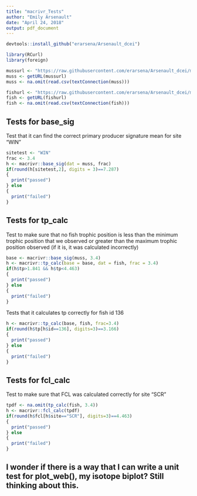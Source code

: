 ```yaml
---
title: "macrivr_Tests"
author: "Emily Arsenault"
date: "April 24, 2018"
output: pdf_document
---
```


```r
devtools::install_github("erarsena/Arsenault_dcei")

library(RCurl)
library(foreign)

mussurl <- "https://raw.githubusercontent.com/erarsena/Arsenault_dcei/master/UnitTesting_HW/muss.csv"
muss <- getURL(mussurl)
muss <- na.omit(read.csv(textConnection(muss)))

fishurl <- "https://raw.githubusercontent.com/erarsena/Arsenault_dcei/master/UnitTesting_HW/fish.csv"
fish <- getURL(fishurl)
fish <- na.omit(read.csv(textConnection(fish)))
```

## Tests for base_sig

Test that it can find the correct primary producer signature mean for site "WIN"

```r
sitetest <- "WIN"
frac <- 3.4
h <- macrivr::base_sig(dat = muss, frac)
if(round(h[sitetest,2], digits = 3)==7.287)
{
  print("passed")
} else
{
  print("failed")
}
```

## Tests for tp_calc

Test to make sure that no fish trophic position is less than the minimum trophic position that we observed or greater than the maximum trophic position observed (if it is, it was calculated incorrectly)

```r
base <- macrivr::base_sig(muss, 3.4)
h <- macrivr::tp_calc(base = base, dat = fish, frac = 3.4)
if(h$tp>1.841 && h$tp<4.463)
{
  print("passed")
} else
{
  print("failed")
}
```

Tests that it calculates tp correctly for fish id 136

```r
h <- macrivr::tp_calc(base, fish, frac=3.4)
if(round(h$tp[h$id==136], digits=3)==3.166)
{
  print("passed")
} else
{
  print("failed")
}
```
  
## Tests for fcl_calc

Test to make sure that FCL was calculated correctly for site "SCR"

```r
tpdf <- na.omit(tp_calc(fish, 3.4))
h <- macrivr::fcl_calc(tpdf)
if(round(h$fcl[h$site=="SCR"], digits=3)==4.463)
{
  print("passed")
} else
{
  print("failed")
}
```

## I wonder if there is a way that I can write a unit test for plot_web(), my isotope biplot? Still thinking about this.
